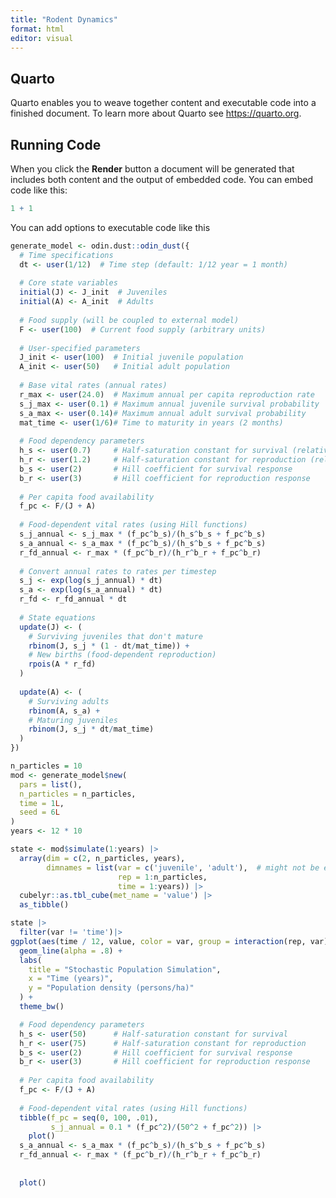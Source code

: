 ```yaml
---
title: "Rodent Dynamics"
format: html
editor: visual
---
```


## Quarto

Quarto enables you to weave together content and executable code into a finished document. To learn more about Quarto see <https://quarto.org>.

## Running Code

When you click the **Render** button a document will be generated that includes both content and the output of embedded code. You can embed code like this:

```r
1 + 1
```

You can add options to executable code like this

```r
generate_model <- odin.dust::odin_dust({
  # Time specifications 
  dt <- user(1/12)  # Time step (default: 1/12 year = 1 month)
  
  # Core state variables
  initial(J) <- J_init  # Juveniles
  initial(A) <- A_init  # Adults
  
  # Food supply (will be coupled to external model)
  F <- user(100)  # Current food supply (arbitrary units)
  
  # User-specified parameters
  J_init <- user(100)  # Initial juvenile population
  A_init <- user(50)   # Initial adult population
  
  # Base vital rates (annual rates)
  r_max <- user(24.0)  # Maximum annual per capita reproduction rate
  s_j_max <- user(0.1) # Maximum annual juvenile survival probability
  s_a_max <- user(0.14)# Maximum annual adult survival probability
  mat_time <- user(1/6)# Time to maturity in years (2 months)
  
  # Food dependency parameters
  h_s <- user(0.7)     # Half-saturation constant for survival (relative to 1 rat-year)
  h_r <- user(1.2)     # Half-saturation constant for reproduction (relative to 1 rat-year)
  b_s <- user(2)       # Hill coefficient for survival response
  b_r <- user(3)       # Hill coefficient for reproduction response
  
  # Per capita food availability
  f_pc <- F/(J + A)
  
  # Food-dependent vital rates (using Hill functions)
  s_j_annual <- s_j_max * (f_pc^b_s)/(h_s^b_s + f_pc^b_s)
  s_a_annual <- s_a_max * (f_pc^b_s)/(h_s^b_s + f_pc^b_s)
  r_fd_annual <- r_max * (f_pc^b_r)/(h_r^b_r + f_pc^b_r)
  
  # Convert annual rates to rates per timestep
  s_j <- exp(log(s_j_annual) * dt)
  s_a <- exp(log(s_a_annual) * dt)
  r_fd <- r_fd_annual * dt
  
  # State equations
  update(J) <- (
    # Surviving juveniles that don't mature
    rbinom(J, s_j * (1 - dt/mat_time)) +
    # New births (food-dependent reproduction)
    rpois(A * r_fd)
  )
  
  update(A) <- (
    # Surviving adults
    rbinom(A, s_a) +
    # Maturing juveniles
    rbinom(J, s_j * dt/mat_time)
  )
})
```

```r
n_particles = 10
mod <- generate_model$new(
  pars = list(),
  n_particles = n_particles,
  time = 1L,
  seed = 6L
)
years <- 12 * 10

state <- mod$simulate(1:years) |> 
  array(dim = c(2, n_particles, years), 
        dimnames = list(var = c('juvenile', 'adult'),  # might not be exactly correct
                        rep = 1:n_particles, 
                        time = 1:years)) |>
  cubelyr::as.tbl_cube(met_name = 'value') |>  
  as_tibble()

state |> 
  filter(var != 'time')|>
ggplot(aes(time / 12, value, color = var, group = interaction(rep, var))) +
  geom_line(alpha = .8) +
  labs(
    title = "Stochastic Population Simulation",
    x = "Time (years)",
    y = "Population density (persons/ha)"
  ) +
  theme_bw()
```

```r
  # Food dependency parameters
  h_s <- user(50)      # Half-saturation constant for survival
  h_r <- user(75)      # Half-saturation constant for reproduction
  b_s <- user(2)       # Hill coefficient for survival response
  b_r <- user(3)       # Hill coefficient for reproduction response
  
  # Per capita food availability
  f_pc <- F/(J + A)
  
  # Food-dependent vital rates (using Hill functions)
  tibble(f_pc = seq(0, 100, .01),
         s_j_annual = 0.1 * (f_pc^2)/(50^2 + f_pc^2)) |>
    plot()
  s_a_annual <- s_a_max * (f_pc^b_s)/(h_s^b_s + f_pc^b_s)
  r_fd_annual <- r_max * (f_pc^b_r)/(h_r^b_r + f_pc^b_r)
  
  
  plot()
```
